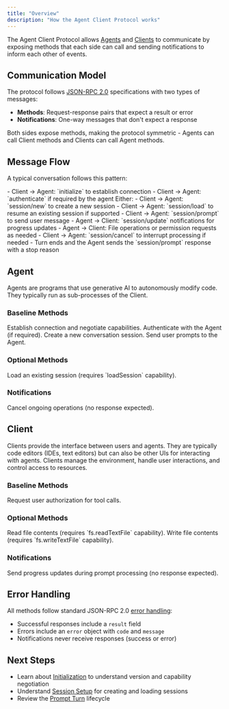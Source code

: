 ```yaml
---
title: "Overview"
description: "How the Agent Client Protocol works"
---
```


The Agent Client Protocol allows [Agents](#agent) and [Clients](#client) to communicate by exposing methods that each side can call and sending notifications to inform each other of events.

## Communication Model

The protocol follows [JSON-RPC 2.0](https://www.jsonrpc.org/specification) specifications with two types of messages:

- **Methods**: Request-response pairs that expect a result or error
- **Notifications**: One-way messages that don't expect a response

Both sides expose methods, making the protocol symmetric - Agents can call Client methods and Clients can call Agent methods.

## Message Flow

A typical conversation follows this pattern:

<Steps>
<Step title="Initialization Phase">
   - Client → Agent: `initialize` to establish connection
   - Client → Agent: `authenticate` if required by the agent
</Step>

<Step title="Session Setup">
   Either:
   - Client → Agent: `session/new` to create a new session
   - Client → Agent: `session/load` to resume an existing session if supported
</Step>

<Step title="Prompt Turn">
   - Client → Agent: `session/prompt` to send user message
   - Agent → Client: `session/update` notifications for progress updates
   - Agent → Client: File operations or permission requests as needed
   - Client → Agent: `session/cancel` to interrupt processing if needed
   - Turn ends and the Agent sends the `session/prompt` response with a stop reason
</Step>
</Steps>

## Agent

Agents are programs that use generative AI to autonomously modify code. They typically run as sub-processes of the Client.

### Baseline Methods

<ParamField path="initialize">
    Establish connection and negotiate capabilities.
</ParamField>

<ParamField path="authenticate">
    Authenticate with the Agent (if required).
</ParamField>

<ParamField path="session/new">
    Create a new conversation session.
</ParamField>

<ParamField path="session/prompt">
    Send user prompts to the Agent.
</ParamField>

### Optional Methods

<ParamField path="session/load">
    Load an existing session (requires `loadSession` capability).
</ParamField>

### Notifications

<ParamField path="session/cancel">
    Cancel ongoing operations (no response expected).
</ParamField>

## Client

Clients provide the interface between users and agents. They are typically code editors (IDEs, text editors) but can also be other UIs for interacting with agents. Clients manage the environment, handle user interactions, and control access to resources.

### Baseline Methods

<ParamField path="session/request_permission">
    Request user authorization for tool calls.
</ParamField>

### Optional Methods

<ParamField path="fs/read_text_file">
    Read file contents (requires `fs.readTextFile` capability).
</ParamField>

<ParamField path="fs/write_text_file">
    Write file contents (requires `fs.writeTextFile` capability).
</ParamField>

### Notifications

<ParamField path="session/update">
    Send progress updates during prompt processing (no response expected).
</ParamField>

## Error Handling

All methods follow standard JSON-RPC 2.0 [error handling](https://www.jsonrpc.org/specification#error_object):

- Successful responses include a `result` field
- Errors include an `error` object with `code` and `message`
- Notifications never receive responses (success or error)

## Next Steps

- Learn about [Initialization](./initialization) to understand version and capability negotiation
- Understand [Session Setup](./session-setup) for creating and loading sessions
- Review the [Prompt Turn](./prompt-turn) lifecycle
